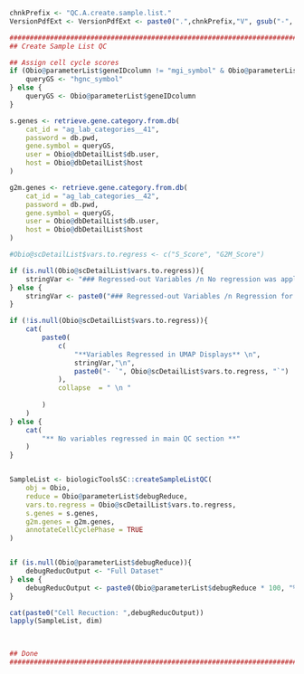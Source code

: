 <!-- Set PArameters Module -->
<!-- Set the chnkPrefix to make all chunks unique in the overall folder -->
```r
chnkPrefix <- "QC.A.create.sample.list."
VersionPdfExt <- VersionPdfExt <- paste0(".",chnkPrefix,"V", gsub("-", "", Sys.Date()), ".pdf")

```

```r
###############################################################################
## Create Sample List QC                                                     ## 

## Assign cell cycle scores
if (Obio@parameterList$geneIDcolumn != "mgi_symbol" & Obio@parameterList$geneIDcolumn != "hgnc_symbol") {
    queryGS <- "hgnc_symbol" 
} else {
    queryGS <- Obio@parameterList$geneIDcolumn
}

s.genes <- retrieve.gene.category.from.db(
    cat_id = "ag_lab_categories__41",
    password = db.pwd,
    gene.symbol = queryGS,
    user = Obio@dbDetailList$db.user,
    host = Obio@dbDetailList$host
)

g2m.genes <- retrieve.gene.category.from.db(
    cat_id = "ag_lab_categories__42",
    password = db.pwd,
    gene.symbol = queryGS,
    user = Obio@dbDetailList$db.user,
    host = Obio@dbDetailList$host
)

#Obio@scDetailList$vars.to.regress <- c("S_Score", "G2M_Score")

if (is.null(Obio@scDetailList$vars.to.regress)){
    stringVar <- "### Regressed-out Variables /n No regression was applied to input single-cell samples before integration."
} else {
    stringVar <- paste0("### Regressed-out Variables /n Regression for parameter ", Obio@parameterList$vars.to.regress, " was used on the individual single-cell samples before integration.")
}

if (!is.null(Obio@scDetailList$vars.to.regress)){
    cat(
        paste0(
            c(
                "**Variables Regressed in UMAP Displays** \n",
                stringVar,"\n",
                paste0("- `", Obio@scDetailList$vars.to.regress, "`")
            ), 
            collapse  = " \n "
            
        )
    )
} else {
    cat(
        "** No variables regressed in main QC section **"
    )
}


SampleList <- biologicToolsSC::createSampleListQC(
    obj = Obio,
    reduce = Obio@parameterList$debugReduce,    
    vars.to.regress = Obio@scDetailList$vars.to.regress,
    s.genes = s.genes,
    g2m.genes = g2m.genes,
    annotateCellCyclePhase = TRUE
)


if (is.null(Obio@parameterList$debugReduce)){
    debugReducOutput <- "Full Dataset"
} else {
    debugReducOutput <- paste0(Obio@parameterList$debugReduce * 100, "% of all cells used.")
}

cat(paste0("Cell Recuction: ",debugReducOutput))
lapply(SampleList, dim)    
    


## Done                                                                      ##
###############################################################################

```



